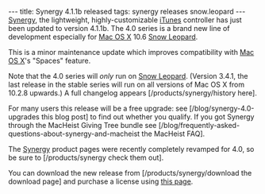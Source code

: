 ---
title: Synergy 4.1.1b released
tags: synergy releases snow.leopard
---
[[Synergy]], the lightweight, highly-customizable [[iTunes]] controller has just been updated to version 4.1.1b. The 4.0 series is a brand new line of development especially for [[Mac OS X]] 10.6 [[Snow Leopard]].

This is a minor maintenance update which improves compatibility with [[Mac OS X]]'s "Spaces" feature.

Note that the 4.0 series will ''only'' run on [[Snow Leopard]]. (Version 3.4.1, the last release in the stable series will run on all versions of Mac OS X from 10.2.8 upwards.) A full changelog appears [/products/synergy/history here].

For many users this release will be a free upgrade: see [/blog/synergy-4.0-upgrades this blog post] to find out whether you qualify. If you got Synergy through the MacHeist Giving Tree bundle see  [/blog/frequently-asked-questions-about-synergy-and-macheist the MacHeist FAQ].

The [[Synergy]] product pages were recently completely revamped for 4.0, so be sure to [/products/synergy check them out].

You can download the new release from [/products/synergy/download the download page] and purchase a license using [https://secure.wincent.com/a/products/synergy-classic/purchase/ this page].
